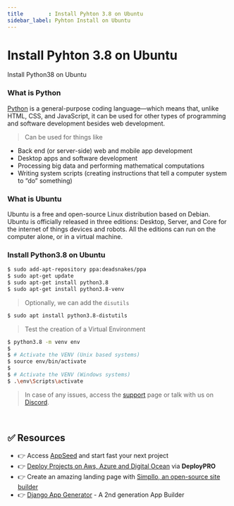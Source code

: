 ```yaml
---
title        : Install Pyhton 3.8 on Ubuntu
sidebar_label: Pyhton Install on Ubuntu
---
```


# Install Pyhton 3.8 on Ubuntu

<SubHeading>Install Python38 on Ubuntu</SubHeading>

### What is Python

[Python](https://www.python.org/) is a general-purpose coding language—which means that, unlike HTML, CSS, and JavaScript, 
it can be used for other types of programming and software development besides web development.

> Can be used for things like

- Back end (or server-side) web and mobile app development
- Desktop apps and software development
- Processing big data and performing mathematical computations
- Writing system scripts (creating instructions that tell a computer system to “do” something)

### What is Ubuntu

Ubuntu is a free and open-source Linux distribution based on Debian. Ubuntu is officially released in three editions: Desktop, Server, and Core for the internet of things devices and robots. 
All the editions can run on the computer alone, or in a virtual machine.

### Install Python3.8 on Ubuntu

```bash
$ sudo add-apt-repository ppa:deadsnakes/ppa
$ sudo apt-get update
$ sudo apt-get install python3.8
$ sudo apt-get install python3.8-venv
```

> Optionally, we can add the `disutils`

```bash
$ sudo apt install python3.8-distutils
```

> Test the creation of a Virtual Environment

```bash
$ python3.8 -m venv env
$
$ # Activate the VENV (Unix based systems)
$ source env/bin/activate
$
$ # Activate the VENV (Windows systems)
$ .\env\Scripts\activate
```

> In case of any issues, access the [support](https://appseed.us/support) page or talk with us on [Discord](https://discord.gg/fZC6hup).

<br />

## ✅ Resources 

- 👉 Access [AppSeed](https://appseed.us/) and start fast your next project
- 👉 [Deploy Projects on Aws, Azure and Digital Ocean](https://www.docs.deploypro.dev/) via **DeployPRO**
- 👉 Create an amazing landing page with [Simpllo, an open-source site builder](https://www.simpllo.com/)
- 👉 [Django App Generator](https://app-generator.dev/django/) - A 2nd generation App Builder

